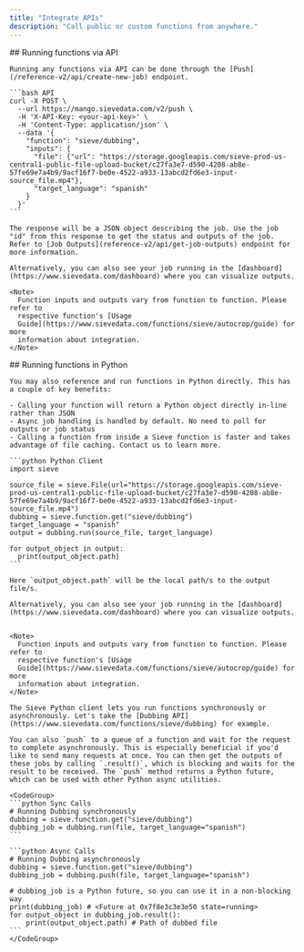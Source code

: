 ```yaml
---
title: "Integrate APIs"
description: "Call public or custom functions from anywhere."
---
```


<Tabs>
  <Tab title="API">
    ## Running functions via API

    Running any functions via API can be done through the [Push](/reference-v2/api/create-new-job) endpoint.

    ```bash API
    curl -X POST \
      --url https://mango.sievedata.com/v2/push \
      -H 'X-API-Key: <your-api-key>' \
      -H 'Content-Type: application/json' \
      --data '{
        "function": "sieve/dubbing",
        "inputs": {
          "file": {"url": "https://storage.googleapis.com/sieve-prod-us-central1-public-file-upload-bucket/c27fa3e7-d590-4208-ab8e-57fe69e7a4b9/9acf16f7-be0e-4522-a933-13abcd2fd6e3-input-source_file.mp4"},
          "target_language": "spanish"
        }
      }'
    ```

    The response will be a JSON object describing the job. Use the job "id" from this response to get the status and outputs of the job. Refer to [Job Outputs](reference-v2/api/get-job-outputs) endpoint for more information.

    Alternatively, you can also see your job running in the [dashboard](https://www.sievedata.com/dashboard) where you can visualize outputs.

    <Note>
      Function inputs and outputs vary from function to function. Please refer to
      respective function's [Usage
      Guide](https://www.sievedata.com/functions/sieve/autocrop/guide) for more
      information about integration.
    </Note>

  </Tab>
  <Tab title="Python">
    ## Running functions in Python

    You may also reference and run functions in Python directly. This has a couple of key benefits:

    - Calling your function will return a Python object directly in-line rather than JSON
    - Async job handling is handled by default. No need to poll for outputs or job status
    - Calling a function from inside a Sieve function is faster and takes advantage of file caching. Contact us to learn more.

    ```python Python Client
    import sieve

    source_file = sieve.File(url="https://storage.googleapis.com/sieve-prod-us-central1-public-file-upload-bucket/c27fa3e7-d590-4208-ab8e-57fe69e7a4b9/9acf16f7-be0e-4522-a933-13abcd2fd6e3-input-source_file.mp4")
    dubbing = sieve.function.get("sieve/dubbing")
    target_language = "spanish"
    output = dubbing.run(source_file, target_language)

    for output_object in output:
      print(output_object.path)
    ```

    Here `output_object.path` will be the local path/s to the output file/s.

    Alternatively, you can also see your job running in the [dashboard](https://www.sievedata.com/dashboard) where you can visualize outputs.


    <Note>
      Function inputs and outputs vary from function to function. Please refer to
      respective function's [Usage
      Guide](https://www.sievedata.com/functions/sieve/autocrop/guide) for more
      information about integration.
    </Note>

    The Sieve Python client lets you run functions synchronously or asynchronously. Let's take the [Dubbing API](https://www.sievedata.com/functions/sieve/dubbing) for example.

    You can also `push` to a queue of a function and wait for the request to complete asynchronously. This is especially beneficial if you'd like to send many requests at once. You can then get the outputs of these jobs by calling `.result()`, which is blocking and waits for the result to be received. The `push` method returns a Python future, which can be used with other Python async utilities.

    <CodeGroup>
    ```python Sync Calls
    # Running Dubbing synchronously
    dubbing = sieve.function.get("sieve/dubbing")
    dubbing_job = dubbing.run(file, target_language="spanish")
    ```

    ```python Async Calls
    # Running Dubbing asynchronously
    dubbing = sieve.function.get("sieve/dubbing")
    dubbing_job = dubbing.push(file, target_language="spanish")

    # dubbing_job is a Python future, so you can use it in a non-blocking way
    print(dubbing_job) # <Future at 0x7f8e3c3e3e50 state=running>
    for output_object in dubbing_job.result():
        print(output_object.path) # Path of dubbed file
    ```
    </CodeGroup>

  </Tab>
</Tabs>
